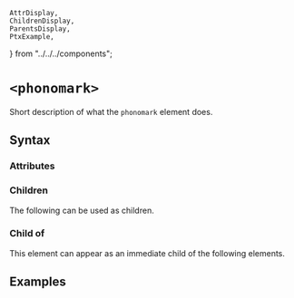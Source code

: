     AttrDisplay,
    ChildrenDisplay,
    ParentsDisplay,
    PtxExample,
} from "../../../components";

# `<phonomark>`

Short description of what the `phonomark` element does.

## Syntax

### Attributes

<AttrDisplay name="phonomark" />

### Children

The following can be used as children.

<ChildrenDisplay name="phonomark" />

### Child of

This element can appear as an immediate child of the following elements.

<ParentsDisplay name="phonomark" />

## Examples

    